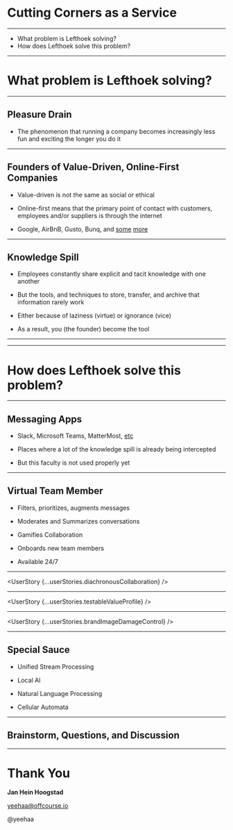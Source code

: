 
<Cover>

# Cutting Corners as a Service

</Cover>


---

<Agenda>

+ What problem is Lefthoek solving?
+ How does Lefthoek solve this problem?

</Agenda>


---

<SectionCover>

# What problem is Lefthoek solving?

</SectionCover>

---

<Bullets>

## Pleasure Drain

+ The phenomenon that running a company becomes increasingly less fun and
  exciting the longer you do it

</Bullets>

---

<Bullets>

## Founders of Value-Driven, Online-First Companies

+ Value-driven is not the same as social or ethical

+ Online-first means that the primary point of contact with customers,
employees and/or suppliers is through the internet

+ Google, AirBnB, Gusto, Bunq, and
[some](https://enjoywishlist.com/25-top-workplaces-and-their-core-values/)
[more](https://builtin.com/company-culture/company-core-values-examples)

</Bullets>

---

<Bullets>

## Knowledge Spill

+ Employees constantly share explicit and tacit knowledge
with one another

+ But the tools, and techniques to store, transfer, and archive that
information rarely work

+ Either because of laziness (virtue) or ignorance (vice)

+ As a result, you (the founder) become the tool

</Bullets>

---

<Equation firstArg="Pleasure Drain" secondArg="Knowledge Spill" result="Talent Waste"/>

---

<SectionCover>

# How does Lefthoek solve this problem?

</SectionCover>

---

<Bullets>

## Messaging Apps

+ Slack, Microsoft Teams, MatterMost, [etc]()

+ Places where a lot of the knowledge spill is already being intercepted

+ But this faculty is not used properly yet

</Bullets>

---

<Bullets>

## Virtual Team Member

+ Filters, prioritizes, augments messages

+ Moderates and Summarizes conversations

+ Gamifies Collaboration

+ Onboards new team members

+ Available 24/7

</Bullets>

---

<UserStory {...userStories.diachronousCollaboration} />


---

<UserStory {...userStories.testableValueProfile} />


---

<UserStory {...userStories.brandImageDamageControl} />


---

<Bullets>


## Special Sauce

+ Unified Stream Processing

+ Local AI

+ Natural Language Processing

+ Cellular Automata

</Bullets>

---


<SectionCover>

## Brainstorm, Questions, and Discussion

</SectionCover>


---

<BackCover>


# Thank You

**Jan Hein Hoogstad**

yeehaa@offcourse.io

@yeehaa

</BackCover>

